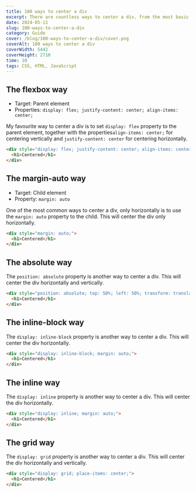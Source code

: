 ```yaml
---
title: 100 ways to center a div
excerpt: There are countless ways to center a div, from the most basic to the most uselessy complex. This article will explore some of the most common methods and provide examples of how to use them.
date: 2024-05-11
slug: 100-ways-to-center-a-div
category: Guide
cover: /blog/100-ways-to-center-a-div/cover.png
coverAlt: 100 ways to center a div
coverWidth: 5442
coverHeight: 2710
time: 10
tags: CSS, HTML, JavaScript
---
```


## The flexbox way

- Target: Parent element
- Properties: `display: flex; justify-content: center; align-items: center;`

My favourite way to center a div is to set `display: flex` property to the parent element, together with the properties`align-items: center;`
for centering vertically and `justify-content: center` for centering horizontally.

``` html
<div style="display: flex; justify-content: center; align-items: center;">
  <h1>Centered</h1>
</div>
```

<Draggable parent="flexbox" />

## The margin-auto way

- Target: Child element
- Property: `margin: auto`

One of the most common ways to center a div, only horizontally is to use the `margin: auto` property to the child. This will center the div only horizontally.

``` html
<div style="margin: auto;">
  <h1>Centered</h1>
</div>
```

<Draggable child="margin-auto" />

## The absolute way

The `position: absolute` property is another way to center a div. This will center the div horizontally and vertically.

``` html
<div style="position: absolute; top: 50%; left: 50%; transform: translate(-50%, -50%);">
  <h1>Centered</h1>
</div>
```

## The inline-block way

The `display: inline-block` property is another way to center a div. This will center the div horizontally.

``` html
<div style="display: inline-block; margin: auto;">
  <h1>Centered</h1>
</div>
```

## The inline way

The `display: inline` property is another way to center a div. This will center the div horizontally.

``` html
<div style="display: inline; margin: auto;">
  <h1>Centered</h1>  
</div>
```

## The grid way

The `display: grid` property is another way to center a div. This will center the div horizontally and vertically.

``` html
<div style="display: grid; place-items: center;">
  <h1>Centered</h1>
</div>
```